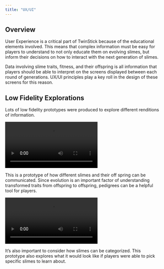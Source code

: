 ```yaml
---
title: "UX/UI"
---
```

## Overview
User Experience is a critical part of TwinStick because of the educational elements involved. This means that complex  information must be easy for players to understand to not only educate them on evolving slimes, but inform their decisions on how to interact with the next generation of slimes.

Data involving slime traits, fitness, and their offspring is all information that players should be able to interpret on the screens displayed between each round of generations. UX/UI principles play a key roll in the design of these screens for this reason. 

## Low Fidelity Explorations
Lots of low fidelity prototypes were produced to explore different renditions of information.

![](UXUImedia/Slimepedigreeexploration1.mp4)

This is a prototype of how different slimes and their off spring can be communicated. Since evolution is an important factor of understanding transformed traits from offspring to offspring, pedigrees can be a helpful tool for players.

![](UXUImedia/pedigreecategorizedbytrait.mp4)

It's also important to consider how slimes can be categorized. This prototype also explores what it would look like if players were able to pick specific slimes to learn about.